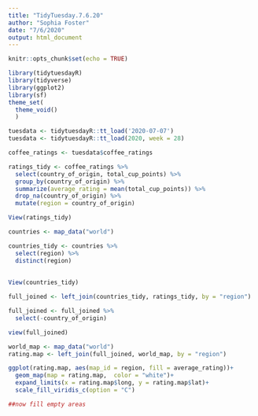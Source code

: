 ```yaml
---
title: "TidyTuesday.7.6.20"
author: "Sophia Foster"
date: "7/6/2020"
output: html_document
---
```


```r
knitr::opts_chunk$set(echo = TRUE)
```

```r
library(tidytuesdayR)
library(tidyverse)
library(ggplot2)
library(sf)
theme_set(
  theme_void()
  )
```

```r
tuesdata <- tidytuesdayR::tt_load('2020-07-07')
tuesdata <- tidytuesdayR::tt_load(2020, week = 28)

coffee_ratings <- tuesdata$coffee_ratings
```

```r
ratings_tidy <- coffee_ratings %>%
  select(country_of_origin, total_cup_points) %>%
  group_by(country_of_origin) %>%
  summarize(average_rating = mean(total_cup_points)) %>%
  drop_na(country_of_origin) %>%
  mutate(region = country_of_origin)

View(ratings_tidy)
```

```r
countries <- map_data("world")

countries_tidy <- countries %>% 
  select(region) %>%
  distinct(region)
  
    
View(countries_tidy)
```

```r
full_joined <- left_join(countries_tidy, ratings_tidy, by = "region")

full_joined <- full_joined %>% 
  select(-country_of_origin) 

view(full_joined)
```

```r
world_map <- map_data("world")
rating.map <- left_join(full_joined, world_map, by = "region")

ggplot(rating.map, aes(map_id = region, fill = average_rating))+
  geom_map(map = rating.map,  color = "white")+
  expand_limits(x = rating.map$long, y = rating.map$lat)+
  scale_fill_viridis_c(option = "C")

##now fill empty areas
```

